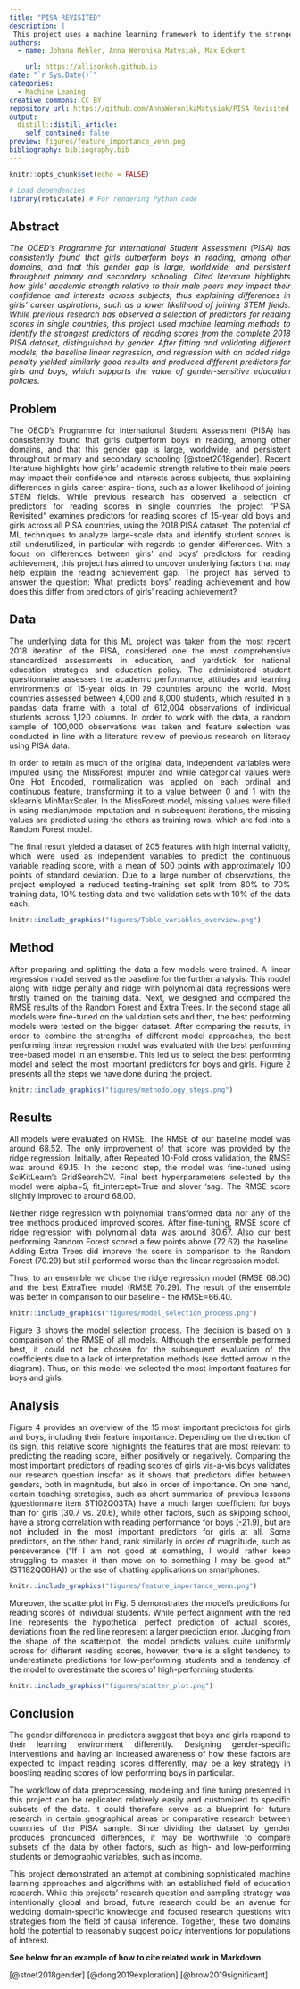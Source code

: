 ```yaml
---
title: "PISA REVISITED"
description: |
 This project uses a machine learning framework to identify the strongest predictors of reading scores from the complete 2018 PISA dataset for boys and girls.
authors: 
  - name: Johana Mehler, Anna Weronika Matysiak, Max Eckert

    url: https://allisonkoh.github.io
date: "`r Sys.Date()`" 
categories: 
  - Machine Leaning
creative_commons: CC BY
repository_url: https://github.com/AnnaWeronikaMatysiak/PISA_Revisited
output: 
  distill::distill_article: 
    self_contained: false
preview: figures/feature_importance_venn.png
bibliography: bibliography.bib
---
```


```r
knitr::opts_chunk$set(echo = FALSE)

# Load dependencies 
library(reticulate) # For rendering Python code 
```

## Abstract 

<div style="text-align: justify"> *The OCED’s Programme for International Student Assessment (PISA) has consistently found that girls outperform boys in reading, among other domains, and that this gender gap is large, worldwide, and persistent throughout primary and secondary schooling. Cited literature highlights how girls’ academic strength relative to their male peers may impact their confidence and interests across subjects, thus explaining differences in girls’ career aspirations, such as a lower likelihood of joining STEM fields. While previous research has observed a selection of predictors for reading scores in single countries, this project used machine learning methods to identify the strongest predictors of reading scores from the complete 2018 PISA dataset, distinguished by gender. After fitting and validating different models, the baseline linear regression, and regression with an added ridge penalty yielded similarly good results and produced different predictors for girls and boys, which supports the value of gender-sensitive education policies.* </div>


## Problem

<div style="text-align: justify"> The OECD's Programme for International Student Assessment (PISA) has consistently found that girls outperform boys in reading, among other domains, and that this gender gap is large, worldwide, and persistent throughout primary and secondary schooling [@stoet2018gender]. Recent literature highlights how girls’ academic strength relative to their male peers may impact their confidence and interests across subjects, thus explaining differences in girls’ career aspira- tions, such as a lower likelihood of joining STEM fields. While previous research has observed a selection of predictors for reading scores in single countries, the project “PISA Revisited“ examines predictors for reading scores of 15-year old boys and girls across all PISA countries, using the 2018 PISA dataset. The potential of ML techniques to analyze large-scale data and identify student scores is still underutilized, in particular with regards to gender differences. With a focus on differences between girls’ and boys’ predictors for reading achievement, this project has aimed to uncover underlying factors that may help explain the reading achievement gap. The project has served to answer the question: What predicts boys’ reading achievement and how does this differ from predictors of girls’ reading achievement? </div>


## Data

<div style="text-align: justify"> 
The underlying data for this ML project was taken from the most recent 2018 iteration of the PISA, considered one the most comprehensive standardized assessments in education, and yardstick for national education strategies and education policy. The administered student questionnaire assesses the academic performance, attitudes and learning environments of 15-year olds in 79 countries around the world.  Most countries assessed between 4,000 and 8,000 students, which resulted in a pandas data frame with a total of 612,004 observations of individual students across 1,120 columns. In order to work with the data, a random sample of 100,000 observations was taken and feature selection was conducted in line with a literature review of previous research on literacy using PISA data. 

In order to retain as much of the original data, independent variables were imputed using the MissForest imputer and while categorical values were One Hot Encoded, normalization was applied on each ordinal and continuous feature, transforming it to a value between 0 and 1 with the sklearn’s MinMaxScaler.  In the MissForest model, missing values were filled in using median/mode imputation and in subsequent iterations, the missing values are predicted using the others as training rows, which are fed into a Random Forest model.

The final result yielded a dataset of 205 features with high internal validity, which were used as independent variables to predict the continuous variable reading score, with a mean of 500 points with approximately 100 points of standard deviation.  Due to a large number of observations, the project employed a reduced testing-training set split from 80% to 70% training data, 10% testing data and two validation sets with 10% of the data each. </div>


```r
knitr::include_graphics("figures/Table_variables_overview.png")
```

## Method 

<div style="text-align: justify"> After preparing and splitting the data a few models were trained.  A linear regression model served as the baseline for the further analysis. This model along with ridge penalty and ridge with polynomial data regressions were firstly trained on the training data. Next, we designed and compared the RMSE results of the Random Forest and Extra Trees. In the second stage all models were fine-tuned on the validation sets and then, the best performing models were tested on the bigger dataset.  After comparing the results, in order to combine the strengths of different model approaches, the best performing linear regression model was evaluated with the best performing tree-based model in an ensemble. This led us to select the best performing model and select the most important predictors for boys and girls. Figure 2 presents all the steps we have done during the project. </div>


```r
knitr::include_graphics("figures/methodology_steps.png")
```

## Results

<div style="text-align: justify"> All models were evaluated on RMSE. The RMSE of our baseline model was around 68.52. The only improvement of that score was provided by the ridge regression. Initially, after Repeated 10-Fold cross validation, the RMSE was around 69.15. In the second step, the model was fine-tuned using SciKitLearn’s GridSearchCV. Final best hyperparameters selected by the model were alpha=5, fit\_intercept=True and slover ‘sag’. The RMSE score slightly improved to around 68.00. 

Neither ridge regression with polynomial transformed data nor any of the tree methods produced improved scores. After fine-tuning, RMSE score of ridge regression with polynomial data was around 80.67. Also our best performing Random Forest scored a few points above (72.62) the baseline. Adding Extra Trees did improve the score in comparison to the Random Forest (70.29) but still performed worse than the linear regression model. 

Thus, to an ensemble we chose the ridge regression model (RMSE 68.00) and the best ExtraTree model (RMSE 70.29). The result of the ensemble was better in comparison to our baseline - the RMSE=66.40. 

```r
knitr::include_graphics("figures/model_selection_process.png")
```

Figure 3 shows the model selection process. The decision is based on a comparison of the RMSE of all models. Although the ensemble performed best, it could not be chosen for the subsequent evaluation of the coefficients due to a lack of interpretation methods (see dotted arrow in the diagram). Thus, on this model we selected the most important features for boys and girls. </div>

## Analysis 
<div style="text-align: justify"> Figure 4 provides an overview of the 15 most important predictors for girls and boys, including their feature importance. Depending on the direction of its sign, this relative score highlights the features that are most relevant to predicting the reading score, either positively or negatively. Comparing the most important predictors of reading scores of girls vis-a-vis boys validates our research question insofar as it shows that predictors differ between genders, both in magnitude, but also in order of importance. On one hand, certain teaching strategies, such as short summaries of previous lessons (questionnaire item ST102Q03TA) have a much larger coefficient for boys than for girls (30.7 vs. 20.6), while other factors, such as skipping school, have a strong correlation with reading performance for boys (-21.9), but are not included in the most important predictors for girls at all. Some predictors, on the other hand, rank similarly in order of magnitude, such as perseverance (“If I am not good at something, I would rather keep struggling to master it than move on to something I may be good at.” (ST182Q06HA)) or the use of chatting applications on smartphones. 

```r
knitr::include_graphics("figures/feature_importance_venn.png")
```

Moreover, the scatterplot in Fig. 5  demonstrates the model’s predictions for reading scores of individual students. While perfect alignment with the red line represents the hypothetical perfect prediction of actual scores, deviations from the red line represent a larger prediction error. Judging from the shape of the scatterplot, the model predicts values quite uniformly across for different reading scores, however, there is a slight tendency to underestimate predictions for low-performing students and a tendency of the model to overestimate the scores of high-performing students. </div>

```r
knitr::include_graphics("figures/scatter_plot.png")
```


## Conclusion
<div style="text-align: justify"> The gender differences in predictors suggest that boys and girls respond to their learning environment differently. Designing gender-specific interventions and having an increased awareness of how these factors are expected to impact reading scores differently, may be a key strategy in boosting reading scores of low performing boys in particular. 

The workflow of data preprocessing, modeling and fine tuning presented in this project can be replicated relatively easily and customized to specific subsets of the data. It could therefore serve as a blueprint for future research in certain geographical areas or comparative research between countries of the PISA sample. Since dividing the dataset by gender produces pronounced differences, it may be worthwhile to compare subsets of the data by other factors, such as high- and low-performing students or demographic variables, such as income. 

This project demonstrated an attempt at combining sophisticated machine learning approaches and algorithms with an established field of education research. While this projects’ research question and sampling strategy was intentionally global and broad, future research could be an avenue for wedding domain-specific knowledge and focused research questions with strategies from the field of causal inference. Together, these two domains hold the potential to reasonably suggest policy interventions for populations of interest. </div>


**See below for an example of how to cite related work in Markdown.**

[@stoet2018gender]
[@dong2019exploration]
[@brow2019significant]
